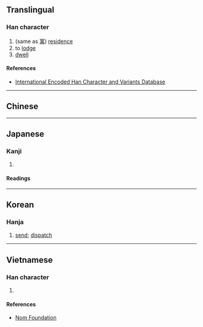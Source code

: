 {{also|寓}}
{{character info/new}}
==Translingual==

===Han character===
{{Han char|rn=53|rad=广|as=09|sn=12|four=|canj=IWLB|ids=⿸广禺}}

# (same as [[寓]]) [[residence]]
# to [[lodge]]
# [[dwell]]

====References====
{{Han ref|kx=0348.110|dkj=09395|dj=0659.020|hdz=20893.040|uh=5EBD}}
* [http://chardb.iis.sinica.edu.tw/char/10960 International Encoded Han Character and Variants Database]

----

==Chinese==
{{zh-see|寓|v}}

----

==Japanese==

===Kanji===
{{ja-kanji|grade=|rs=广09}}

# {{defn|lang=ja|sort=广09}}

====Readings====
{{ja-readings
|on=どう
|kun=よる, よせる
}}

----

==Korean==

===Hanja===
{{ko-hanja/new|[[부치다|부칠]]|유}}

# [[send]]; [[dispatch]]

----

==Vietnamese==

===Han character===
{{vi-readings|rs=广09|reading=ngụ}}

# {{defn|lang=vi|sort=广09}}

====References====
* [http://nomfoundation.org/common/nom_details.php?codepoint=5ebd Nom Foundation]